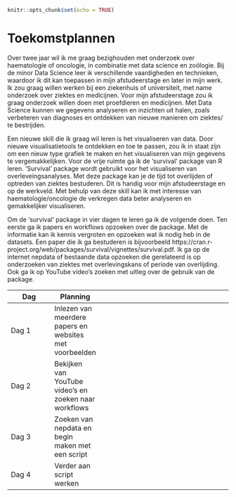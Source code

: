 
```r
knitr::opts_chunk$set(echo = TRUE)
```
# Toekomstplannen
Over twee jaar wil ik me graag bezighouden met onderzoek over haematologie of oncologie, in combinatie met data science en zoölogie. Bij de minor Data Science leer ik verschillende vaardigheden en technieken, waardoor ik dit kan toepassen in mijn afstudeerstage en later in mijn werk. Ik zou graag willen werken bij een ziekenhuis of universiteit, met name onderzoek over ziektes en medicijnen. Voor mijn afstudeerstage zou ik graag onderzoek willen doen met proefdieren en medicijnen. Met Data Science kunnen we gegevens analyseren en inzichten uit halen, zoals verbeteren van diagnoses en ontdekken van nieuwe manieren om ziektes/ te bestrijden. 

Een nieuwe skill die ik graag wil leren is het visualiseren van data. Door nieuwe visualisatietools te ontdekken en toe te passen, zou ik in staat zijn om een nieuw type grafiek te maken en het visualiseren van mijn gegevens te vergemakkelijken. Voor de vrije ruimte ga ik de 'survival' package van R leren. 'Survival' package wordt gebruikt voor het visualiseren van overleveingsanalyses. Met deze package kan je de tijd tot overlijden of optreden van ziektes bestuderen. Dit is handig voor mijn afstudeerstage en op de werkveld. Met behulp van deze skill kan ik met interesse van haematologie/oncologie de verkregen data beter analyseren en gemakkelijker visualiseren.  

Om de 'survival' package in vier dagen te leren ga ik de volgende doen. Ten eerste ga ik papers en workflows opzoeken over de package. Met de informatie kan ik kennis vergroten en opzoeken wat ik nodig heb in de datasets. Een paper die ik ga bestuderen is bijvoorbeeld https://cran.r-project.org/web/packages/survival/vignettes/survival.pdf. Ik ga op de internet nepdata of bestaande data opzoeken die gerelateerd is op onderzoeken van ziektes met overlevingskans of periode van overlijding. Ook ga ik op YouTube video's zoeken met uitleg over de gebruik van de package. 

| Dag 	| Planning 	|  	|  	|  	|
|---	|---	|---	|---	|---	|
| Dag 1  	| Inlezen van meerdere papers en websites met voorbeelden 	|  	|  	|  	|
| Dag 2 	| Bekijken van YouTube video's en zoeken naar workflows  	|  	|  	|  	|
| Dag 3 	| Zoeken van nepdata en begin maken met een script 	|  	|  	|  	|
| Dag 4 	| Verder aan script werken 	|  	|  	|  	|
